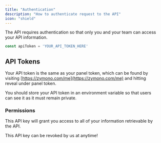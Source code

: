 ```yaml
---
title: "Authentication"
description: "How to authenticate request to the API"
icon: "shield"
---
```


The API requires authentication so that only you and your team can access your API information.

```javascript
const apiToken = 'YOUR_API_TOKEN_HERE'
```

## API Tokens

Your API token is the same as your panel token, which can be found by visiting [https://zymono.com/me](https://zymono.com/me) and hitting reveal under panel token.

You should store your API token in an environment variable so that users can see it as it must remain private.

### Permissions

This API key will grant you access to all of your information retrievable by the API.

This API key can be revoked by us at anytime!
